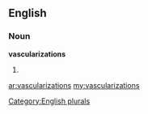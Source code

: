 ==English==

===Noun===
'''vascularizations'''

# {{plural of|[[vascularization]]}}

[[Category:English plurals]]

[[ar:vascularizations]]
[[my:vascularizations]]